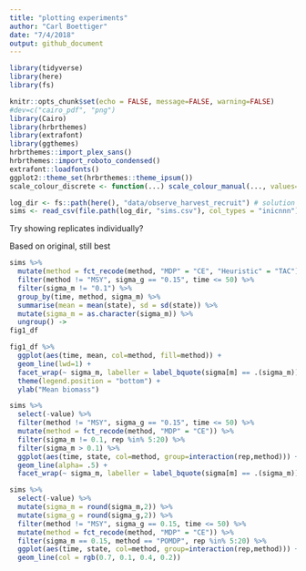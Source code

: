 ```yaml
---
title: "plotting experiments"
author: "Carl Boettiger"
date: "7/4/2018"
output: github_document
---
```


```r
library(tidyverse)
library(here)
library(fs)
```


```r
knitr::opts_chunk$set(echo = FALSE, message=FALSE, warning=FALSE)
#dev=c("cairo_pdf", "png")
library(Cairo)
library(hrbrthemes)
library(extrafont)
library(ggthemes)
hrbrthemes::import_plex_sans()
hrbrthemes::import_roboto_condensed()  
extrafont::loadfonts()
ggplot2::theme_set(hrbrthemes::theme_ipsum())
scale_colour_discrete <- function(...) scale_colour_manual(..., values=ptol_pal()(3))

```


```r
log_dir <- fs::path(here(), "data/observe_harvest_recruit") # solution files here
sims <- read_csv(file.path(log_dir, "sims.csv"), col_types = "inicnnn")
```

Try showing replicates individually?

 Based on original, still best

```r
sims %>%
  mutate(method = fct_recode(method, "MDP" = "CE", "Heuristic" = "TAC")) %>%
  filter(method != "MSY", sigma_g == "0.15", time <= 50) %>%
  filter(sigma_m != "0.1") %>%
  group_by(time, method, sigma_m) %>%
  summarise(mean = mean(state), sd = sd(state)) %>% 
  mutate(sigma_m = as.character(sigma_m)) %>%
  ungroup() ->
fig1_df
```

```r
fig1_df %>%
  ggplot(aes(time, mean, col=method, fill=method)) + 
  geom_line(lwd=1) + 
  facet_wrap(~ sigma_m, labeller = label_bquote(sigma[m] == .(sigma_m)), ncol=1) + 
  theme(legend.position = "bottom") + 
  ylab("Mean biomass") 
```









```r
sims %>%
  select(-value) %>%
  filter(method != "MSY", sigma_g == "0.15", time <= 50) %>%
  mutate(method = fct_recode(method, "MDP" = "CE")) %>%
  filter(sigma_m != 0.1, rep %in% 5:20) %>%
  filter(sigma_m > 0.1) %>%
  ggplot(aes(time, state, col=method, group=interaction(rep,method))) + 
  geom_line(alpha= .5) + 
  facet_wrap(~ sigma_m, labeller = label_bquote(sigma[m] == .(sigma_m))) 
```


```r
sims %>%
  select(-value) %>%
  mutate(sigma_m = round(sigma_m,2)) %>%
  mutate(sigma_g = round(sigma_g,2)) %>%
  filter(method != "MSY", sigma_g == 0.15, time <= 50) %>%
  mutate(method = fct_recode(method, "MDP" = "CE")) %>%
  filter(sigma_m == 0.15, method == "POMDP", rep %in% 5:20) %>%
  ggplot(aes(time, state, col=method, group=interaction(rep,method))) + 
  geom_line(col = rgb(0.7, 0.1, 0.4, 0.2)) 


```


